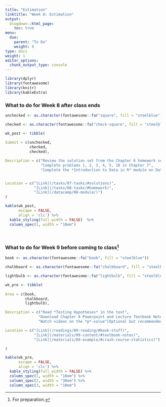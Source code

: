 ```yaml
---
title: "Estimation"
linktitle: "Week 8: Estimation"
output:
  blogdown::html_page:
    toc: true
menu:
  due:
    parent: "To Do"
    weight: 8
type: docs
weight: 1
editor_options: 
  chunk_output_type: console
---
```


```r
library(dplyr)
library(fontawesome)
library(knitr)
library(kableExtra)
```


### What to do for Week 8 after class ends

```r
unchecked <- as.character(fontawesome::fa("square", fill = "steelblue"))

checked <- as.character(fontawesome::fa("check-square", fill = "steelblue"))

wk_post <- tibble(
  
Submit = c(unchecked,
           checked,
           checked),

Description = c("Review the solution set from the Chapter 6 homework set",
                "Complete problems 1, 2, 3, 4, 5, 10 in Chapter 7",
                "Complete the *Introduction to Data in R* module on Data Camp"),


Location = c("[Link](/tasks/07-tasks/#solutions)",
             "[Link](/tasks/08-tasks/#homework)",
             "[Link](/datacamp/08-module/)")
)
```

```r
kable(wk_post, 
      escape = FALSE,
      align = 'clc') %>%
  kable_styling(full_width = FALSE)  %>%
  column_spec(1, width = "10em")
```

<br />

### What to do for Week 9 before coming to class^[For preparation.]

```r
book <- as.character(fontawesome::fa("book", fill = "steelblue"))

chalkboard <- as.character(fontawesome::fa("chalkboard", fill = "steelblue"))

lightbulb <- as.character(fontawesome::fa("lightbulb", fill = "steelblue"))

wk_pre <- tibble(
  
Area = c(book, 
         chalkboard, 
         lightbulb),

Description = c("Read *Testing Hypotheses* in the text",
               "Download Chapter 8 Powerpoint and Lecture Textbook Notes",
               "Watch videos on the *p*-value^[Optional but recommended.]"),

Location = c("[Link](/readings/09-reading/#book-stuff)", 
             "[Link](/materials/09-content/#textbook-notes)",
             "[Link](/materials/09-example/#crash-course-statistics)")

)

```

```r
kable(wk_pre, 
      escape = FALSE,
      align = 'clc') %>%
  kable_styling(full_width = FALSE) %>%
  column_spec(1, width = "10em") %>%
  column_spec(2, width = "30em") %>%
  column_spec(3, width = "10em")
```  
